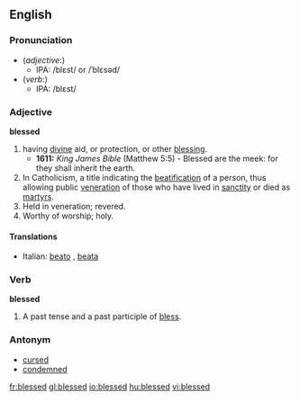==English==
===Pronunciation===
*(''adjective'':)
**IPA: /blɛst/ or /ˈblɛsəd/
*(''verb'':)
**IPA: /blɛst/

===Adjective===
'''blessed'''
#having [[divine]] aid, or protection, or other [[blessing]].
#*'''1611:''' ''King James Bible'' (Matthew 5:5) - Blessed are the meek: for they shall inherit the earth.
#In Catholicism, a title indicating the [[beatification]] of a person, thus allowing public [[veneration]] of those who have lived in [[sanctity]] or died as [[martyr]]s.
#Held in veneration; revered.
#Worthy of worship; holy.

====Translations====
{{top}}
*Italian: [[beato]] {{m}}, [[beata]] {{f}}
{{mid}}
{{bottom}}

===Verb===
'''blessed'''
#A past tense and a past participle of [[bless]].


===Antonym===

*[[cursed]]
*[[condemned]]

[[fr:blessed]]
[[gl:blessed]]
[[io:blessed]]
[[hu:blessed]]
[[vi:blessed]]